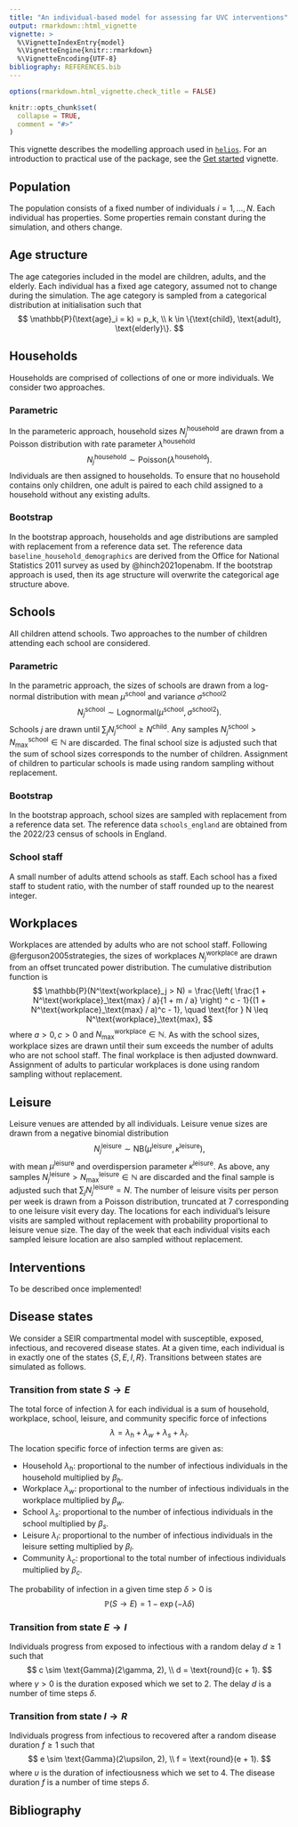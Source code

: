 ```yaml
---
title: "An individual-based model for assessing far UVC interventions"
output: rmarkdown::html_vignette
vignette: >
  %\VignetteIndexEntry{model}
  %\VignetteEngine{knitr::rmarkdown}
  %\VignetteEncoding{UTF-8}
bibliography: REFERENCES.bib
---
```


```r
options(rmarkdown.html_vignette.check_title = FALSE)

knitr::opts_chunk$set(
  collapse = TRUE,
  comment = "#>"
)
```

This vignette describes the modelling approach used in [`helios`](https://mrc-ide.github.io/helios/).
For an introduction to practical use of the package, see the [Get started](https://mrc-ide.github.io/helios/articles/helios.html) vignette.

## Population

The population consists of a fixed number of individuals $i = 1, \ldots, N$.
Each individual has properties.
Some properties remain constant during the simulation, and others change.

## Age structure {#age}

The age categories included in the model are children, adults, and the elderly.
Each individual has a fixed age category, assumed not to change during the simulation.
The age category is sampled from a categorical distribution at initialisation such that
$$
\mathbb{P}(\text{age}_i = k) = p_k, \\
k \in \{\text{child}, \text{adult}, \text{elderly}\}.
$$

## Households

Households are comprised of collections of one or more individuals.
We consider two approaches.

### Parametric

In the parameteric approach, household sizes $N_j^\text{household}$ are drawn from a Poisson distribution with rate parameter $\lambda^\text{household}$
$$
N_j^\text{household} \sim \text{Poisson}(\lambda^\text{household}).
$$
Individuals are then assigned to households.
To ensure that no household contains only children, one adult is paired to each child assigned to a household without any existing adults.

### Bootstrap

In the bootstrap approach, households and age distributions are sampled with replacement from a reference data set.
The reference data `baseline_household_demographics` are derived from the Office for National Statistics 2011 survey as used by @hinch2021openabm.
If the bootstrap approach is used, then its age structure will overwrite the categorical age structure above.

## Schools

All children attend schools.
Two approaches to the number of children attending each school are considered.

### Parametric

In the parametric approach, the sizes of schools are drawn from a log-normal distribution with mean $\mu^\text{school}$ and variance ${\sigma^\text{school}}^2$
$$
N^\text{school}_j \sim \text{Lognormal}(\mu^\text{school}, {\sigma^\text{school}}^2).
$$
Schools $j$ are drawn until $\sum_j N^\text{school}_j \geq N^\text{child}$.
Any samples $N^\text{school}_j > N^\text{school}_\text{max}  \in \mathbb{N}$ are discarded.
The final school size is adjusted such that the sum of school sizes corresponds to the number of children.
Assignment of children to particular schools is made using random sampling without replacement.

### Bootstrap

In the bootstrap approach, school sizes are sampled with replacement from a reference data set.
The reference data `schools_england` are obtained from the 2022/23 census of schools in England.

### School staff

A small number of adults attend schools as staff.
Each school has a fixed staff to student ratio, with the number of staff rounded up to the nearest integer.

## Workplaces

Workplaces are attended by adults who are not school staff.
Following @ferguson2005strategies, the sizes of workplaces $N^\text{workplace}_j$ are drawn from an offset truncated power distribution.
The cumulative distribution function is
$$
\mathbb{P}(N^\text{workplace}_j > N) = \frac{\left( \frac{1 + N^\text{workplace}_\text{max} / a}{1 + m / a} \right) ^ c - 1}{(1 + N^\text{workplace}_\text{max} / a)^c - 1}, \quad \text{for } N \leq N^\text{workplace}_\text{max},
$$
where $a > 0, c > 0$ and $N^\text{workplace}_\text{max} \in \mathbb{N}$.
As with the school sizes, workplace sizes are drawn until their sum exceeds the number of adults who are not school staff.
The final workplace is then adjusted downward.
Assignment of adults to particular workplaces is done using random sampling without replacement.

## Leisure

Leisure venues are attended by all individuals.
Leisure venue sizes are drawn from a negative binomial distribution
$$
N^\text{leisure}_j \sim \text{NB}(\mu^\text{leisure}, \kappa^\text{leisure}),
$$
with mean $\mu^\text{leisure}$ and overdispersion parameter $\kappa^\text{leisure}$.
As above, any samples $N^\text{leisure}_j > N^\text{leisure}_\text{max} \in \mathbb{N}$ are discarded and the final sample is adjusted such that $\sum_j N^\text{leisure}_j = N$.
The number of leisure visits per person per week is drawn from a Poisson distribution, truncated at 7 corresponding to one leisure visit every day.
The locations for each individual's leisure visits are sampled without replacement with probability proportional to leisure venue size.
The day of the week that each individual visits each sampled leisure location are also sampled without replacement.

## Interventions

To be described once implemented!

## Disease states

We consider a SEIR compartmental model with susceptible, exposed, infectious, and recovered disease states.
At a given time, each individual is in exactly one of the states $\{S, E, I, R\}$.
Transitions between states are simulated as follows.

### Transition from state $S \to E$

The total force of infection $\lambda$ for each individual is a sum of household, workplace, school, leisure, and community specific force of infections
$$
\lambda = \lambda_h + \lambda_w + \lambda_s + \lambda_l.
$$
The location specific force of infection terms are given as:

* Household $\lambda_h$: proportional to the number of infectious individuals in the household multiplied by $\beta_h$.
* Workplace  $\lambda_w$: proportional to the number of infectious individuals in the workplace multiplied by $\beta_w$.
* School $\lambda_s$: proportional to the number of infectious individuals in the school multiplied by $\beta_s$.
* Leisure $\lambda_l$: proportional to the number of infectious individuals in the leisure setting multiplied by $\beta_l$.
* Community $\lambda_c$: proportional to the total number of infectious individuals multiplied by $\beta_c$.

The probability of infection in a given time step $\delta > 0$ is
$$
\mathbb{P}(S \to E) = 1 - \exp(- \lambda \delta)
$$

### Transition from state $E \to I$

Individuals progress from exposed to infectious with a random delay $d \geq 1$ such that
$$
c \sim \text{Gamma}(2\gamma, 2), \\
d = \text{round}(c + 1).
$$
where $\gamma > 0$ is the duration exposed which we set to 2.
The delay $d$ is a number of time steps $\delta$.

### Transition from state $I \to R$

Individuals progress from infectious to recovered after a random disease duration $f \geq 1$ such that
$$
e \sim \text{Gamma}(2\upsilon, 2), \\
f = \text{round}(e + 1).
$$
where $\upsilon$ is the duration of infectiousness which we set to 4.
The disease duration $f$ is a number of time steps $\delta$.

## Bibliography {-}
